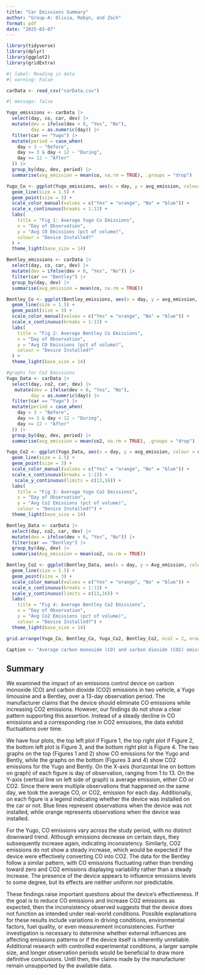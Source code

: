 ```yaml
---
title: "Car Emissions Summary"
author: "Group-A: Olivia, Robyn, and Zach"
format: pdf
date: "2025-03-07"
---
```


```r
library(tidyverse)
library(dplyr)
library(ggplot2)
library(gridExtra)
```

```r
#| label: Reading in data
#| warning: False

carData <- read_csv("carData.csv")
```

```r
#| message: false

Yugo_emissions <- carData |>
  select(day, co, car, dev) |>
  mutate(dev = ifelse(dev > 0, "Yes", "No"),
         day = as.numeric(day)) |> 
  filter(car == "Yugo") |>
  mutate(period = case_when(
    day < 3 ~ "Before",
    day >= 3 & day < 12 ~ "During",
    day >= 12 ~ "After"
  )) |>
  group_by(day, dev, period) |>
  summarise(avg_emission = mean(co, na.rm = TRUE), .groups = "drop")

Yugo_Co <- ggplot(Yugo_emissions, aes(x = day, y = avg_emission, colour = dev, group = interaction(dev, period))) +
  geom_line(size = 1.5) + 
  geom_point(size = 3) + 
  scale_color_manual(values = c("Yes" = "orange", "No" = "blue")) + 
  scale_x_continuous(breaks = 1:13) +
  labs(
    title = "Fig 1: Average Yugo Co Emissions",
    x = "Day of Observation",
    y = "Avg CO Emissions (pct of volume)",
    colour = "Device Installed?"
  ) +
  theme_light(base_size = 14)

Bentley_emissions <- carData |>
  select(day, co, car, dev) |>
  mutate(dev = ifelse(dev > 0, "Yes", "No")) |>
  filter(car == "Bentley") |>
  group_by(day, dev) |>
  summarise(avg_emission = mean(co, na.rm = TRUE))

Bentley_Co <- ggplot(Bentley_emissions, aes(x = day, y = avg_emission, colour = dev, group = dev)) +
  geom_line(size = 1.5) +
  geom_point(size = 3) +  
  scale_color_manual(values = c("Yes" = "orange", "No" = "blue")) + 
  scale_x_continuous(breaks = 1:13) +
  labs(
    title = "Fig 2: Average Bentley Co Emissions",
    x = "Day of Observation",
    y = "Avg CO Emissions (pct of volume)",
    colour = "Device Installed?"
  ) +
  theme_light(base_size = 14)

#graphs for Co2 Emissions
Yugo_Data <- carData |>
  select(day, co2, car, dev) |>
   mutate(dev = ifelse(dev > 0, "Yes", "No"),
         day = as.numeric(day)) |>
  filter(car == "Yugo") |>
  mutate(period = case_when(
    day < 3 ~ "Before",
    day >= 3 & day < 12 ~ "During",
    day >= 12 ~ "After"
  )) |>
  group_by(day, dev, period) |>
  summarise(avg_emission = mean(co2, na.rm = TRUE), .groups = "drop")

Yugo_Co2 <- ggplot(Yugo_Data, aes(x = day, y = avg_emission, colour = dev, group = interaction(dev, period))) +
  geom_line(size = 1.5) +  
  geom_point(size = 3) +
  scale_color_manual(values = c("Yes" = "orange", "No" = "blue")) +
  scale_x_continuous(breaks = 1:13) +
   scale_y_continuous(limits = c(13,16)) +
  labs(
    title = "Fig 3: Average Yugo Co2 Emissions",
    x = "Day of Observation",
    y = "Avg Co2 Emissions (pct of volume)",
    colour = "Device Installed?") +
  theme_light(base_size = 14)

Bentley_Data <- carData |>
  select(day, co2, car, dev) |>
  mutate(dev = ifelse(dev > 0, "Yes", "No")) |>
  filter(car == "Bentley") |>
  group_by(day, dev) |>
  summarise(Avg_emission = mean(co2, na.rm = TRUE))

Bentley_Co2 <- ggplot(Bentley_Data, aes(x = day, y = Avg_emission, colour = dev, group = dev)) +
  geom_line(size = 1.5) + 
  geom_point(size = 3) +
  scale_color_manual(values = c("Yes" = "orange", "No" = "blue")) +
  scale_x_continuous(breaks = 1:13) +
  scale_y_continuous(limits = c(13,16)) +
  labs(
    title = "Fig 4: Average Bentley Co2 Emissions",
    x = "Day of Observation",
    y = "Avg Co2 Emissions (pct of volume)",
    colour = "Device Installed?") +
  theme_light(base_size = 14)

grid.arrange(Yugo_Co, Bentley_Co, Yugo_Co2, Bentley_Co2, ncol = 2, nrow = 2)

Caption <- "Average carbon monoxide (CO) and carbon dioxide (CO2) emissions over time for Yugo and Bentley vehicles, with and without the installed device. Figures 1 and 2 show CO emissions, while Figures 3 and 4 show CO2 emissions. The manufacturer claims the device should reduce CO emissions to zero while increasing CO2 emissions. However, we cannot distinctly say that there is a clear downward trend in CO emissions or a consistent upward trend in CO2 emissions. Instead, emissions fluctuate over time, suggesting that the device does not have a consistent effect."
```

## Summary 
We examined the impact of an emissions control device on carbon monoxide (CO) and carbon dioxide (CO2) emissions in two vehicle, a Yugo limousine and a Bentley, over a 13-day observation period. The manufacturer claims that the device should eliminate CO emissions while increasing CO2 emissions. However, our findings do not show a clear pattern supporting this assertion. Instead of a steady decline in CO emissions and a corresponding rise in CO2 emissions, the data exhibit fluctuations over time. 

We have four plots, the top left plot if Figure 1, the top right plot if Figure 2, the bottom left plot is Figure 3, and the bottom right plot is Figure 4. The two graphs on the top (Figures 1 and 2) show CO emissions for the Yugo and Bently, while the graphs on the bottom (Figures 3 and 4) show CO2 emissions for the Yugo and Bently. On the X-axis (horizontal line on bottom on graph) of each figure is day of observation, ranging from 1 to 13. On the Y-axis (vertical line on left side of graph) is average emission, either CO or CO2. Since there were multiple observations that happened on the same day, we took the average CO, or CO2, emission for each day. Additionally, on each figure is a legend indicating whether the device was installed on the car or not. Blue lines represent observations when the device was not installed, while orange represents observations when the device was installed. 

For the Yugo, CO emissions vary across the study period, with no distinct downward trend. Although emissions decrease on certain days, they subsequently increase again, indicating inconsistency. Similarly, CO2 emissions do not show a steady increase, which would be expected if the device were effectively converting CO into CO2. The data for the Bentley follow a similar pattern, with CO emissions fluctuating rather than trending toward zero and CO2 emissions displaying variability rather than a steady increase. The presence of the device appears to influence emissions levels to some degree, but its effects are neither uniform nor predictable.

These findings raise important questions about the device’s effectiveness. If the goal is to reduce CO emissions and increase CO2 emissions as expected, then the inconsistency observed suggests that the device does not function as intended under real-world conditions. Possible explanations for these results include variations in driving conditions, environmental factors, fuel quality, or even measurement inconsistencies. Further investigation is necessary to determine whether external influences are affecting emissions patterns or if the device itself is inherently unreliable. Additional research with controlled experimental conditions, a larger sample size, and longer observation periods would be beneficial to draw more definitive conclusions. Until then, the claims made by the manufacturer remain unsupported by the available data.


